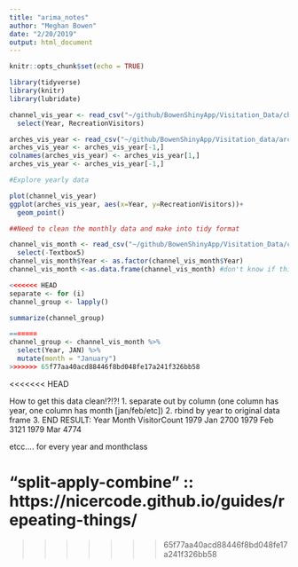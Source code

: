 ```yaml
---
title: "arima_notes"
author: "Meghan Bowen"
date: "2/20/2019"
output: html_document
---
```


```r
knitr::opts_chunk$set(echo = TRUE)
```

```r

library(tidyverse)
library(knitr)
library(lubridate)

```


```r

channel_vis_year <- read_csv("~/github/BowenShinyApp/Visitation_Data/channel_vis_year.csv") %>% 
  select(Year, RecreationVisitors)

arches_vis_year <- read_csv("~/github/BowenShinyApp/Visitation_data/arches_vis_year.csv")
arches_vis_year <- arches_vis_year[-1,]
colnames(arches_vis_year) <- arches_vis_year[1,]
arches_vis_year <- arches_vis_year[-1,]

#Explore yearly data

plot(channel_vis_year)
ggplot(arches_vis_year, aes(x=Year, y=RecreationVisitors))+
  geom_point()


```

```r
##Need to clean the monthly data and make into tidy format

channel_vis_month <- read_csv("~/github/BowenShinyApp/Visitation_Data/channel_vis_month.csv") %>% 
  select(-Textbox5)
channel_vis_month$Year <- as.factor(channel_vis_month$Year)
channel_vis_month <-as.data.frame(channel_vis_month) #don't know if this is necessary atm

<<<<<<< HEAD
separate <- for (i)
channel_group <- lapply()

summarize(channel_group)

=======
channel_group <- channel_vis_month %>% 
  select(Year, JAN) %>% 
  mutate(month = "January")
>>>>>>> 65f77aa40acd88446f8bd048fe17a241f326bb58


```

<<<<<<< HEAD

How to get this data clean!?!?!
1. separate out by column (one column has year, one column has month [jan/feb/etc])
2. rbind by year to original data frame
3. END RESULT:
Year  Month VisitorCount
1979  Jan   2700
1979  Feb   3121
1979  Mar   4774

etcc.... for every year and monthclass

"split-apply-combine" :: https://nicercode.github.io/guides/repeating-things/
=======

>>>>>>> 65f77aa40acd88446f8bd048fe17a241f326bb58
